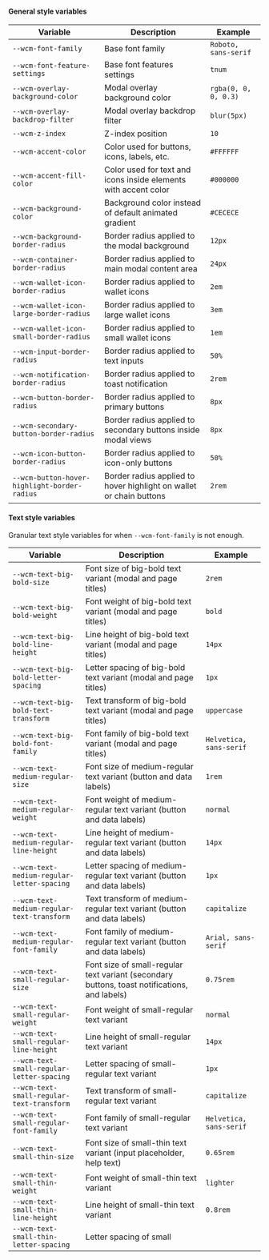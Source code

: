 #### General style variables

| Variable                                      | Description                                                          | Example                    |
|-----------------------------------------------|----------------------------------------------------------------------|----------------------------|
| `--wcm-font-family`                           | Base font family                                                    | `Roboto, sans-serif`       |
| `--wcm-font-feature-settings`                 | Base font features settings                                         | `tnum`                     |
| `--wcm-overlay-background-color`              | Modal overlay background color                                      | `rgba(0, 0, 0, 0.3)`       |
| `--wcm-overlay-backdrop-filter`               | Modal overlay backdrop filter                                       | `blur(5px)`                |
| `--wcm-z-index`                               | Z-index position                                                    | `10`                       |
| `--wcm-accent-color`                          | Color used for buttons, icons, labels, etc.                         | `#FFFFFF`                  |
| `--wcm-accent-fill-color`                     | Color used for text and icons inside elements with accent color     | `#000000`                  |
| `--wcm-background-color`                      | Background color instead of default animated gradient               | `#CECECE`                  |
| `--wcm-background-border-radius`              | Border radius applied to the modal background                       | `12px`                     |
| `--wcm-container-border-radius`               | Border radius applied to main modal content area                    | `24px`                     |
| `--wcm-wallet-icon-border-radius`             | Border radius applied to wallet icons                               | `2em`                      |
| `--wcm-wallet-icon-large-border-radius`       | Border radius applied to large wallet icons                         | `3em`                      |
| `--wcm-wallet-icon-small-border-radius`       | Border radius applied to small wallet icons                         | `1em`                      |
| `--wcm-input-border-radius`                   | Border radius applied to text inputs                                | `50%`                      |
| `--wcm-notification-border-radius`            | Border radius applied to toast notification                         | `2rem`                     |
| `--wcm-button-border-radius`                  | Border radius applied to primary buttons                            | `8px`                      |
| `--wcm-secondary-button-border-radius`        | Border radius applied to secondary buttons inside modal views       | `8px`                      |
| `--wcm-icon-button-border-radius`             | Border radius applied to icon-only buttons                          | `50%`                      |
| `--wcm-button-hover-highlight-border-radius`  | Border radius applied to hover highlight on wallet or chain buttons | `2rem`                     |

#### Text style variables

Granular text style variables for when `--wcm-font-family` is not enough.

| Variable                                      | Description                                                          | Example                    |
|-----------------------------------------------|----------------------------------------------------------------------|----------------------------|
| `--wcm-text-big-bold-size`                    | Font size of big-bold text variant (modal and page titles)           | `2rem`                     |
| `--wcm-text-big-bold-weight`                  | Font weight of big-bold text variant (modal and page titles)         | `bold`                     |
| `--wcm-text-big-bold-line-height`             | Line height of big-bold text variant (modal and page titles)         | `14px`                     |
| `--wcm-text-big-bold-letter-spacing`          | Letter spacing of big-bold text variant (modal and page titles)      | `1px`                      |
| `--wcm-text-big-bold-text-transform`          | Text transform of big-bold text variant (modal and page titles)      | `uppercase`                |
| `--wcm-text-big-bold-font-family`             | Font family of big-bold text variant (modal and page titles)         | `Helvetica, sans-serif`    |
| `--wcm-text-medium-regular-size`              | Font size of medium-regular text variant (button and data labels)    | `1rem`                     |
| `--wcm-text-medium-regular-weight`            | Font weight of medium-regular text variant (button and data labels)  | `normal`                   |
| `--wcm-text-medium-regular-line-height`       | Line height of medium-regular text variant (button and data labels)  | `14px`                     |
| `--wcm-text-medium-regular-letter-spacing`    | Letter spacing of medium-regular text variant (button and data labels) | `1px`                     |
| `--wcm-text-medium-regular-text-transform`    | Text transform of medium-regular text variant (button and data labels) | `capitalize`             |
| `--wcm-text-medium-regular-font-family`       | Font family of medium-regular text variant (button and data labels)  | `Arial, sans-serif`        |
| `--wcm-text-small-regular-size`               | Font size of small-regular text variant (secondary buttons, toast notifications, and labels) | `0.75rem`  |
| `--wcm-text-small-regular-weight`             | Font weight of small-regular text variant                           | `normal`                   |
| `--wcm-text-small-regular-line-height`        | Line height of small-regular text variant                          | `14px`                     |
| `--wcm-text-small-regular-letter-spacing`     | Letter spacing of small-regular text variant                       | `1px`                      |
| `--wcm-text-small-regular-text-transform`     | Text transform of small-regular text variant                       | `capitalize`               |
| `--wcm-text-small-regular-font-family`        | Font family of small-regular text variant                         | `Helvetica, sans-serif`    |
| `--wcm-text-small-thin-size`                  | Font size of small-thin text variant (input placeholder, help text) | `0.65rem`                  |
| `--wcm-text-small-thin-weight`                | Font weight of small-thin text variant                            | `lighter`                  |
| `--wcm-text-small-thin-line-height`           | Line height of small-thin text variant                           | `0.8rem`                   |
| `--wcm-text-small-thin-letter-spacing`        | Letter spacing of small

